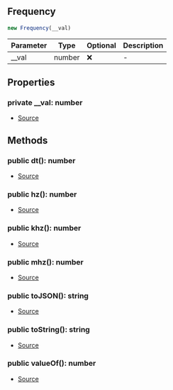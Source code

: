 ## Frequency

```typescript
new Frequency(__val)
```
| Parameter | Type | Optional | Description |
| ----------- | ----------- | ----------- | ----------- |
| __val | number | ❌ | - |

## Properties
### private  __val: number
- [Source](https://github.com/Androz2091/discord-player/blob/4177c53/packages/equalizer/src/utils/Frequency.ts#L2)
## Methods
### public  dt(): number
- [Source](https://github.com/Androz2091/discord-player/blob/4177c53/packages/equalizer/src/utils/Frequency.ts#L19)
### public  hz(): number
- [Source](https://github.com/Androz2091/discord-player/blob/4177c53/packages/equalizer/src/utils/Frequency.ts#L15)
### public  khz(): number
- [Source](https://github.com/Androz2091/discord-player/blob/4177c53/packages/equalizer/src/utils/Frequency.ts#L7)
### public  mhz(): number
- [Source](https://github.com/Androz2091/discord-player/blob/4177c53/packages/equalizer/src/utils/Frequency.ts#L11)
### public  toJSON(): string
- [Source](https://github.com/Androz2091/discord-player/blob/4177c53/packages/equalizer/src/utils/Frequency.ts#L31)
### public  toString(): string
- [Source](https://github.com/Androz2091/discord-player/blob/4177c53/packages/equalizer/src/utils/Frequency.ts#L27)
### public  valueOf(): number
- [Source](https://github.com/Androz2091/discord-player/blob/4177c53/packages/equalizer/src/utils/Frequency.ts#L23)